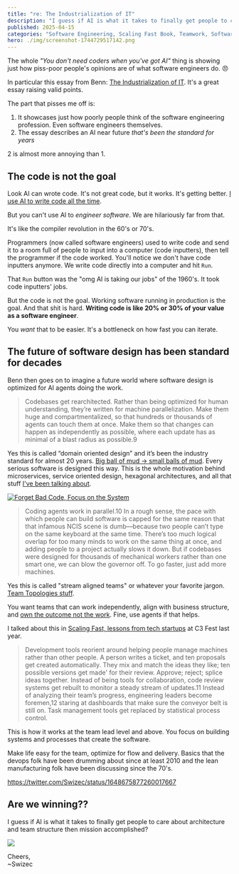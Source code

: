 ```yaml
---
title: "re: The Industrialization of IT"
description: "I guess if AI is what it takes to finally get people to care about architecture and team structure then mission accomplished?"
published: 2025-04-15
categories: "Software Engineering, Scaling Fast Book, Teamwork, Software Architecture, AI"
hero: ./img/screenshot-1744729517142.png
---
```


The whole _"You don't need coders when you've got AI"_ thing is showing just how piss-poor people's opinions are of what software engineers do. 😠

In particular this essay from Benn: [The Industrialization of IT](https://benn.substack.com/p/the-industrialization-of-it). It's a great essay raising valid points.

The part that pisses me off is:

1. It showcases just how poorly people think of the software engineering profession. Even software engineers themselves.
2. The essay describes an AI near future _that's been the standard for years_

2 is almost more annoying than 1.

## The code is not the goal

Look AI can wrote code. It's not great code, but it works. It's getting better. [I use AI to write code all the time](https://swizec.com/blog/coaching-ai-to-write-your-code/).

But you can't use AI to _engineer software_. We are hilariously far from that.

It's like the compiler revolution in the 60's or 70's.

Programmers (now called software engineers) used to write code and send it to a room full of people to input into a computer (code inputters), then tell the programmer if the code worked. You'll notice we don't have code inputters anymore. We write code directly into a computer and hit `Run`.

That `Run` button was the "omg AI is taking our jobs" of the 1960's. It took code inputters' jobs.

But the code is not the goal. Working software running in production is the goal. And that shit is hard. **Writing code is like 20% or 30% of your value as a software engineer**.

You _want_ that to be easier. It's a bottleneck on how fast you can iterate.

## The future of software design has been standard for decades

Benn then goes on to imagine a future world where software design is optimized for AI agents doing the work.

> Codebases get rearchitected. Rather than being optimized for human understanding, they’re written for machine parallelization. Make them huge and compartmentalized, so that hundreds or thousands of agents can touch them at once. Make them so that changes can happen as independently as possible, where each update has as minimal of a blast radius as possible.9

Yes this is called “domain oriented design” and it’s been the industry standard for almost 20 years. [Big ball of mud -> small balls of mud](https://swizec.com/blog/big-ball-of-mud-the-worlds-most-popular-software-architecture/). Every serious software is designed this way. This is the whole motivation behind microservices, service oriented design, hexagonal architectures, and all that stuff [I've been talking about](https://swizec.com/blog/forget-bad-code-focus-on-the-system-react-summit-talk/).

[![Forget Bad Code, Focus on the System](./img/Forget-Bad-Code-Focus-on-the-System-h3bjd6.jpeg)](https://gitnation.com/contents/forget-bad-code-focus-on-the-system)

> Coding agents work in parallel.10 In a rough sense, the pace with which people can build software is capped for the same reason that that infamous NCIS scene is dumb—because two people can’t type on the same keyboard at the same time. There’s too much logical overlap for too many minds to work on the same thing at once, and adding people to a project actually slows it down. But if codebases were designed for thousands of mechanical workers rather than one smart one, we can blow the governor off. To go faster, just add more machines.

Yes this is called "stream aligned teams" or whatever your favorite jargon. [Team Topologies stuff](https://swizec.com/blog/what-i-learned-from-team-topologies/).

You want teams that can work independently, align with business structure, and [own the outcome not the work](https://swizec.com/blog/get-us-over-the-water-not-build-us-a-bridge/). Fine, use agents if that helps.

I talked about this in [Scaling Fast, lessons from tech startups](https://swizec.com/blog/scaling-fast-my-talk-on-lessons-from-tech-startups/) at C3 Fest last year.

> Development tools reorient around helping people manage machines rather than other people. A person writes a ticket, and ten proposals get created automatically. They mix and match the ideas they like; ten possible versions get made' for their review. Approve; reject; splice ideas together. Instead of being tools for collaboration, code review systems get rebuilt to monitor a steady stream of updates.11 Instead of analyzing their team’s progress, engineering leaders become foremen,12 staring at dashboards that make sure the conveyor belt is still on. Task management tools get replaced by statistical process control.

This is how it works at the team lead level and above. You focus on building systems and processes that create the software.

Make life easy for the team, optimize for flow and delivery. Basics that the devops folk have been drumming about since at least 2010 and the lean manufacturing folk have been discussing since the 70's.

https://twitter.com/Swizec/status/1648675877260017667

## Are we winning??

I guess if AI is what it takes to finally get people to care about architecture and team structure then mission accomplished?

![](./img/wwIr3Gpng-c18648.png)

Cheers,<br />
\~Swizec
